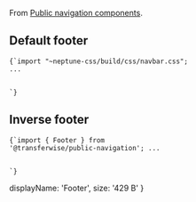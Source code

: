 

From <a href="https://github.com/transferwise/public-navigation">Public navigation components</a>.

## Default footer

<Footer id="footer-default" />

<Code lang="jsx">{`import "~neptune-css/build/css/navbar.css";
...
<Footer id="footer-default" />`}</Code>

## Inverse footer

<Footer inverse id="footer-inverse" />

<Code lang="jsx">{`import { Footer } from '@transferwise/public-navigation';
...
<Footer id="footer-inverse" />`}</Code>

  displayName: 'Footer',
  size: '429 B'
}
